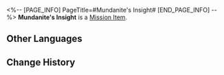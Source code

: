 <%-- [PAGE_INFO]
PageTitle=#Mundanite's Insight#
[END_PAGE_INFO] --%>
{{Item Infobox
|id          = 140449
|image       = Item Mundanite's Insight.png
|type        = Mission Item
|invCategory = Missions
|rarity      = 3
|effect      = 
|description = A most exquisite scroll, holding a doctor's prescription within.<br />Dr. Ratio advises you to only unveil it in a moment of life or death.
}}
{{Description|''"You look distressed. Is something troubling you? If so, you can figure it out yourself."''}}
'''Mundanite's Insight''' is a [[Mission Item]].

==Other Languages==
{{Other Languages
|en   = Mundanite's Insight
|zhs  = 庸人的见地
|zht  = 庸人的見地
|ja   = 凡人の見地
|ko   = 범인(凡人)의 식견
|es   = Perspectiva de un Mediocre
|fr   = Avis d'Indigent
|ru   = Откровение заурядности
|th   = มุมมองของปุถุชนคนสามัญ
|vi   = Tầm Nhìn Của Kẻ Tầm Thường
|de   = Einblick des Mundanen
|id   = Pemikiran Orang Biasa
|pt   = Percepção de Mundanita
}}

==Change History==
{{Change History|2.1}}
